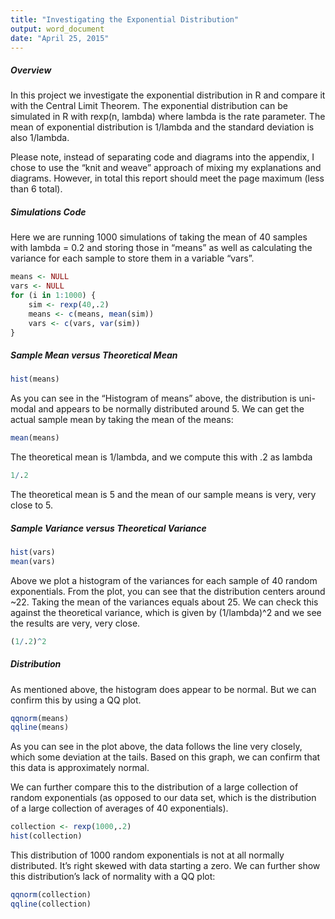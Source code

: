 ```yaml
---
title: "Investigating the Exponential Distribution"
output: word_document
date: "April 25, 2015"
---
```

##### Overview
In this project we investigate the exponential distribution in R and compare it with the Central Limit Theorem. The exponential distribution can be simulated in R with rexp(n, lambda) where lambda is the rate parameter. The mean of exponential distribution is 1/lambda and the standard deviation is also 1/lambda. 

Please note, instead of separating code and diagrams into the appendix, I chose to use the "knit and weave" approach of mixing my explanations and diagrams. However, in total this report should meet the page maximum (less than 6 total).

##### Simulations Code
Here we are running 1000 simulations of taking the mean of 40 samples with lambda = 0.2 and storing those in "means" as well as calculating the variance for each sample to store them in a variable "vars".
```r
means <- NULL
vars <- NULL
for (i in 1:1000) {
    sim <- rexp(40,.2)
    means <- c(means, mean(sim))
    vars <- c(vars, var(sim))
}
```

##### Sample Mean versus Theoretical Mean
```r
hist(means)
```

As you can see in the "Histogram of means" above, the distribution is uni-modal and appears to be normally distributed around 5.  We can get the actual sample mean by taking the mean of the means:
```r
mean(means)
```
The theoretical mean is 1/lambda, and we compute this with .2 as lambda
```r
1/.2
```
The theoretical mean is 5 and the mean of our sample means is very, very close to 5.

##### Sample Variance versus Theoretical Variance
```r
hist(vars)
mean(vars)
```
Above we plot a histogram of the variances for each sample of 40 random exponentials. From the plot, you can see that the distribution centers around ~22.  Taking the mean of the variances equals about 25.  We can check this against the theoretical variance, which is given by (1/lambda)^2 and we see the results are very, very close.

```r
(1/.2)^2
```



##### Distribution
As mentioned above, the histogram does appear to be normal.  But we can confirm this by using a QQ plot.
```r
qqnorm(means)
qqline(means)
```

As you can see in the plot above, the data follows the line very closely, which some deviation at the tails.  Based on this graph, we can confirm that this data is approximately normal.

We can further compare this to the distribution of a large collection of random exponentials (as opposed to our data set, which is the distribution of a large collection of averages of 40 exponentials).
```r
collection <- rexp(1000,.2)
hist(collection)
```

This distribution of 1000 random exponentials is not at all normally distributed.  It's right skewed with data starting a zero. We can further show this distribution's lack of normality with a QQ plot:
```r
qqnorm(collection)
qqline(collection)
```
